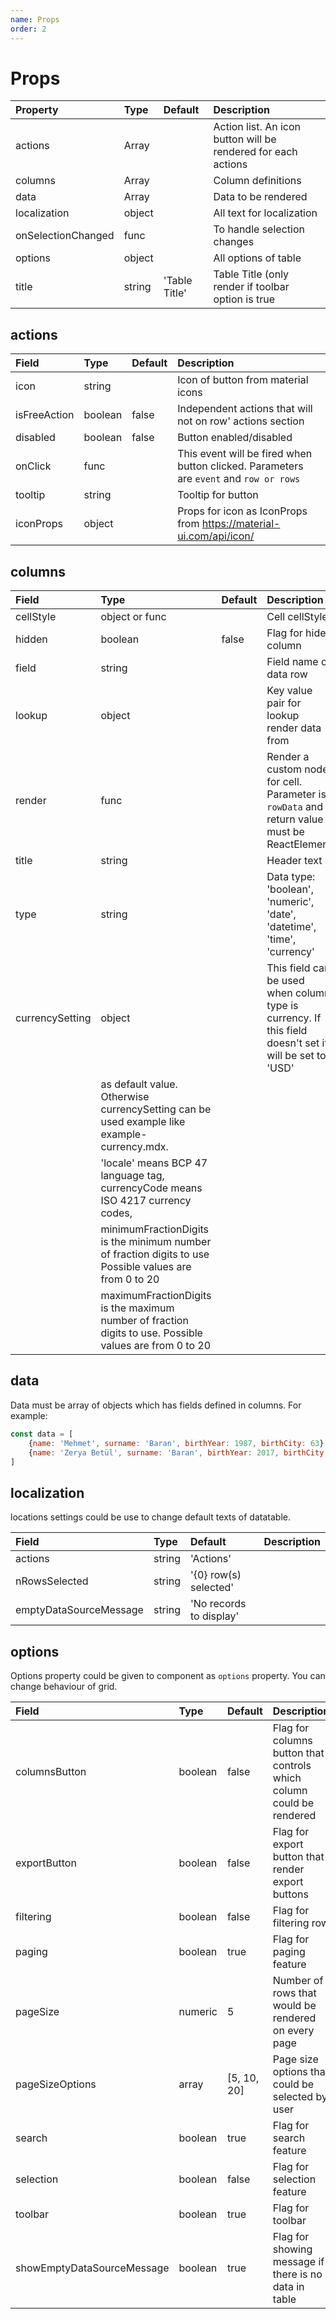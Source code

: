 ```yaml
---
name: Props
order: 2
---
```



# Props

| Property            | Type   | Default           | Description                                                       |
|:--------------------|:-------|:------------------|:------------------------------------------------------------------|
| actions             | Array  |                   | Action list. An icon button will be rendered for each actions     |
| columns             | Array  |                   | Column definitions                                                |
| data                | Array  |                   | Data to be rendered                                               |
| localization        | object |                   | All text for localization                                         |
| onSelectionChanged  | func   |                   | To handle selection changes                                       |
| options             | object |                   | All options of table                                              |
| title               | string | 'Table Title'     | Table Title (only render if toolbar option is true                |


## actions

| Field         | Type      | Default   | Description                                                                               |
|:--------------|:----------|:----------|:------------------------------------------------------------------------------------------|
| icon          | string    |           | Icon of button from material icons                                                        |
| isFreeAction  | boolean   | false     | Independent actions that will not on row' actions section                                 |
| disabled      | boolean   | false     | Button enabled/disabled                                                                   |
| onClick       | func      |           | This event will be fired when button clicked. Parameters are `event` and `row or rows`    |
| tooltip       | string    |           | Tooltip for button                                                                        |
| iconProps     | object    |           | Props for icon as IconProps from https://material-ui.com/api/icon/                        |

## columns

| Field           | Type            | Default   | Description                                                                                               |
|:----------------|:----------------|:----------|:--------------------------------------------------------------------------------------------------------- |
| cellStyle       | object or func  |           | Cell cellStyle                                                                                            |
| hidden          | boolean         | false     | Flag for hide column                                                                                      |
| field           | string          |           | Field name of data row                                                                                    |
| lookup          | object          |           | Key value pair for lookup render data from                                                                |
| render          | func            |           | Render a custom node for cell. Parameter is `rowData` and return value must be ReactElement               |
| title           | string          |           | Header text                                                                                               |
| type            | string          |           | Data type: 'boolean', 'numeric', 'date', 'datetime', 'time', 'currency'                                   |
| currencySetting | object          |           | This field can be used when column type is currency. If this field doesn't set it will be set to 'USD'    |
|                                               | as default value. Otherwise currencySetting can be used example like example-currency.mdx.                |
|                                               | 'locale' means BCP 47 language tag, currencyCode means ISO 4217 currency codes,                           |
|                                               | minimumFractionDigits is the minimum number of fraction digits to use Possible values are from 0 to 20    |                                 
|                                               | maximumFractionDigits is the maximum number of fraction digits to use. Possible values are from 0 to 20   |

## data

Data must be array of objects which has fields defined in columns. For example:

```js
const data = [
    {name: 'Mehmet', surname: 'Baran', birthYear: 1987, birthCity: 63},
    {name: 'Zerya Betül', surname: 'Baran', birthYear: 2017, birthCity: 34},
]

```

## localization

locations settings could be use to change default texts of datatable.

| Field                 | Type    | Default                | Description         |
|:----------------------|:--------|:-----------------------|:--------------------|
| actions               | string  | 'Actions'              |                     |
| nRowsSelected         | string  | '{0} row(s) selected'  |                     |
|emptyDataSourceMessage | string  | 'No records to display'|                     |

## options

Options property could be given to component as `options` property. You can change behaviour of grid.

| Field                      | Type      | Default       | Description                                                                       |
|:---------------------------|:----------|:--------------|:----------------------------------------------------------------------------------|
| columnsButton              | boolean   | false         | Flag for columns button that controls which column could be rendered              |
| exportButton               | boolean   | false         | Flag for export button that render export buttons                                 |
| filtering                  | boolean   | false         | Flag for filtering row                                                            |
| paging                     | boolean   | true          | Flag for paging feature                                                           |
| pageSize                   | numeric   | 5             | Number of rows that would be rendered on every page                               |
| pageSizeOptions            | array     | [5, 10, 20]   | Page size options that could be selected by user                                  |
| search                     | boolean   | true          | Flag for search feature                                                           |
| selection                  | boolean   | false         | Flag for selection feature                                                        |
| toolbar                    | boolean   | true          | Flag for toolbar                                                                  |
| showEmptyDataSourceMessage | boolean   | true          | Flag for showing message if there is no data in table                             |